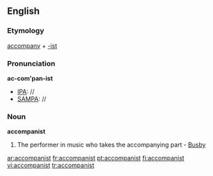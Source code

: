 ==English==

===Etymology===
[[accompany]] + [[-ist]]
===Pronunciation===
'''ac-com'pan-ist'''
*[[IPA]]: //
*[[SAMPA]]: //
===Noun===
'''accompanist'''

#The performer in music who takes the accompanying part - [[Busby]]

[[ar:accompanist]]
[[fr:accompanist]]
[[pt:accompanist]]
[[fi:accompanist]]
[[vi:accompanist]]
[[tr:accompanist]]